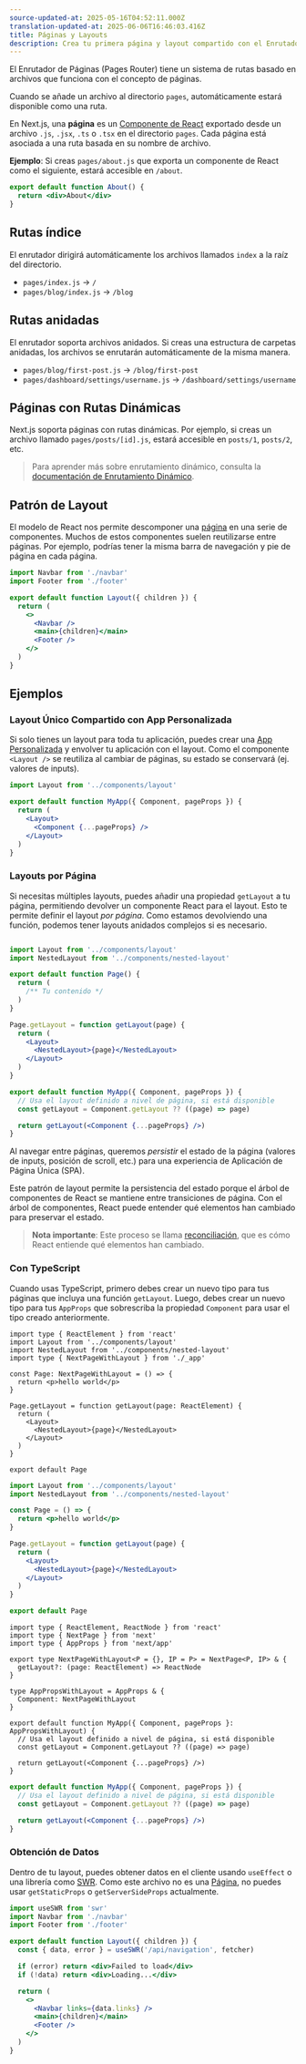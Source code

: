 ```yaml
---
source-updated-at: 2025-05-16T04:52:11.000Z
translation-updated-at: 2025-06-06T16:46:03.416Z
title: Páginas y Layouts
description: Crea tu primera página y layout compartido con el Enrutador de Páginas (Pages Router).
---
```


El Enrutador de Páginas (Pages Router) tiene un sistema de rutas basado en archivos que funciona con el concepto de páginas.

Cuando se añade un archivo al directorio `pages`, automáticamente estará disponible como una ruta.

En Next.js, una **página** es un [Componente de React](https://react.dev/learn/your-first-component) exportado desde un archivo `.js`, `.jsx`, `.ts` o `.tsx` en el directorio `pages`. Cada página está asociada a una ruta basada en su nombre de archivo.

**Ejemplo**: Si creas `pages/about.js` que exporta un componente de React como el siguiente, estará accesible en `/about`.

```jsx
export default function About() {
  return <div>About</div>
}
```

## Rutas índice

El enrutador dirigirá automáticamente los archivos llamados `index` a la raíz del directorio.

- `pages/index.js` → `/`
- `pages/blog/index.js` → `/blog`

## Rutas anidadas

El enrutador soporta archivos anidados. Si creas una estructura de carpetas anidadas, los archivos se enrutarán automáticamente de la misma manera.

- `pages/blog/first-post.js` → `/blog/first-post`
- `pages/dashboard/settings/username.js` → `/dashboard/settings/username`

## Páginas con Rutas Dinámicas

Next.js soporta páginas con rutas dinámicas. Por ejemplo, si creas un archivo llamado `pages/posts/[id].js`, estará accesible en `posts/1`, `posts/2`, etc.

> Para aprender más sobre enrutamiento dinámico, consulta la [documentación de Enrutamiento Dinámico](/docs/pages/building-your-application/routing/dynamic-routes).

## Patrón de Layout

El modelo de React nos permite descomponer una [página](/docs/pages/building-your-application/routing/pages-and-layouts) en una serie de componentes. Muchos de estos componentes suelen reutilizarse entre páginas. Por ejemplo, podrías tener la misma barra de navegación y pie de página en cada página.

```jsx filename="components/layout.js"
import Navbar from './navbar'
import Footer from './footer'

export default function Layout({ children }) {
  return (
    <>
      <Navbar />
      <main>{children}</main>
      <Footer />
    </>
  )
}
```

## Ejemplos

### Layout Único Compartido con App Personalizada

Si solo tienes un layout para toda tu aplicación, puedes crear una [App Personalizada](/docs/pages/building-your-application/routing/custom-app) y envolver tu aplicación con el layout. Como el componente `<Layout />` se reutiliza al cambiar de páginas, su estado se conservará (ej. valores de inputs).

```jsx filename="pages/_app.js"
import Layout from '../components/layout'

export default function MyApp({ Component, pageProps }) {
  return (
    <Layout>
      <Component {...pageProps} />
    </Layout>
  )
}
```

### Layouts por Página

Si necesitas múltiples layouts, puedes añadir una propiedad `getLayout` a tu página, permitiendo devolver un componente React para el layout. Esto te permite definir el layout _por página_. Como estamos devolviendo una función, podemos tener layouts anidados complejos si es necesario.

```jsx filename="pages/index.js"

import Layout from '../components/layout'
import NestedLayout from '../components/nested-layout'

export default function Page() {
  return (
    /** Tu contenido */
  )
}

Page.getLayout = function getLayout(page) {
  return (
    <Layout>
      <NestedLayout>{page}</NestedLayout>
    </Layout>
  )
}
```

```jsx filename="pages/_app.js"
export default function MyApp({ Component, pageProps }) {
  // Usa el layout definido a nivel de página, si está disponible
  const getLayout = Component.getLayout ?? ((page) => page)

  return getLayout(<Component {...pageProps} />)
}
```

Al navegar entre páginas, queremos _persistir_ el estado de la página (valores de inputs, posición de scroll, etc.) para una experiencia de Aplicación de Página Única (SPA).

Este patrón de layout permite la persistencia del estado porque el árbol de componentes de React se mantiene entre transiciones de página. Con el árbol de componentes, React puede entender qué elementos han cambiado para preservar el estado.

> **Nota importante**: Este proceso se llama [reconciliación](https://react.dev/learn/preserving-and-resetting-state), que es cómo React entiende qué elementos han cambiado.

### Con TypeScript

Cuando usas TypeScript, primero debes crear un nuevo tipo para tus páginas que incluya una función `getLayout`. Luego, debes crear un nuevo tipo para tus `AppProps` que sobrescriba la propiedad `Component` para usar el tipo creado anteriormente.

```tsx filename="pages/index.tsx" switcher
import type { ReactElement } from 'react'
import Layout from '../components/layout'
import NestedLayout from '../components/nested-layout'
import type { NextPageWithLayout } from './_app'

const Page: NextPageWithLayout = () => {
  return <p>hello world</p>
}

Page.getLayout = function getLayout(page: ReactElement) {
  return (
    <Layout>
      <NestedLayout>{page}</NestedLayout>
    </Layout>
  )
}

export default Page
```

```jsx filename="pages/index.js" switcher
import Layout from '../components/layout'
import NestedLayout from '../components/nested-layout'

const Page = () => {
  return <p>hello world</p>
}

Page.getLayout = function getLayout(page) {
  return (
    <Layout>
      <NestedLayout>{page}</NestedLayout>
    </Layout>
  )
}

export default Page
```

```tsx filename="pages/_app.tsx" switcher
import type { ReactElement, ReactNode } from 'react'
import type { NextPage } from 'next'
import type { AppProps } from 'next/app'

export type NextPageWithLayout<P = {}, IP = P> = NextPage<P, IP> & {
  getLayout?: (page: ReactElement) => ReactNode
}

type AppPropsWithLayout = AppProps & {
  Component: NextPageWithLayout
}

export default function MyApp({ Component, pageProps }: AppPropsWithLayout) {
  // Usa el layout definido a nivel de página, si está disponible
  const getLayout = Component.getLayout ?? ((page) => page)

  return getLayout(<Component {...pageProps} />)
}
```

```jsx filename="pages/_app.js" switcher
export default function MyApp({ Component, pageProps }) {
  // Usa el layout definido a nivel de página, si está disponible
  const getLayout = Component.getLayout ?? ((page) => page)

  return getLayout(<Component {...pageProps} />)
}
```

### Obtención de Datos

Dentro de tu layout, puedes obtener datos en el cliente usando `useEffect` o una librería como [SWR](https://swr.vercel.app/). Como este archivo no es una [Página](/docs/pages/building-your-application/routing/pages-and-layouts), no puedes usar `getStaticProps` o `getServerSideProps` actualmente.

```jsx filename="components/layout.js"
import useSWR from 'swr'
import Navbar from './navbar'
import Footer from './footer'

export default function Layout({ children }) {
  const { data, error } = useSWR('/api/navigation', fetcher)

  if (error) return <div>Failed to load</div>
  if (!data) return <div>Loading...</div>

  return (
    <>
      <Navbar links={data.links} />
      <main>{children}</main>
      <Footer />
    </>
  )
}
```